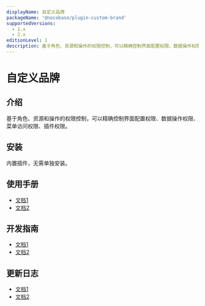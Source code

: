 ```yaml
---
displayName: 自定义品牌
packageName: '@nocobase/plugin-custom-brand'
supportedVersions:
  - 1.x
  - 2.x
editionLevel: 1
description: 基于角色、资源和操作的权限控制，可以精确控制界面配置权限、数据操作权限、菜单访问权限、插件权限。
---
```


# 自定义品牌

## 介绍

基于角色、资源和操作的权限控制，可以精确控制界面配置权限、数据操作权限、菜单访问权限、插件权限。

## 安装

内置插件，无需单独安装。

## 使用手册

- [文档1](#)
- [文档2](#)

## 开发指南

- [文档1](#)
- [文档2](#)

## 更新日志

- [文档1](#)
- [文档2](#)
